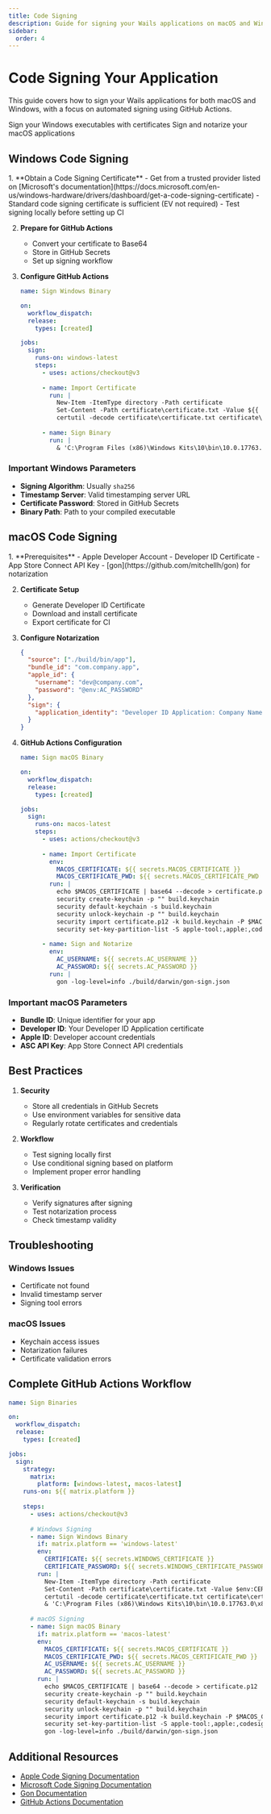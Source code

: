 ```yaml
---
title: Code Signing
description: Guide for signing your Wails applications on macOS and Windows
sidebar:
  order: 4
---
```



# Code Signing Your Application

This guide covers how to sign your Wails applications for both macOS and Windows, with a focus on automated signing using GitHub Actions.

<CardGrid>
  <Card title="Windows Signing" icon="windows">
    Sign your Windows executables with certificates
  </Card>
  <Card title="macOS Signing" icon="apple">
    Sign and notarize your macOS applications
  </Card>
</CardGrid>

## Windows Code Signing

<Steps>
1. **Obtain a Code Signing Certificate**
   - Get from a trusted provider listed on [Microsoft's documentation](https://docs.microsoft.com/en-us/windows-hardware/drivers/dashboard/get-a-code-signing-certificate)
   - Standard code signing certificate is sufficient (EV not required)
   - Test signing locally before setting up CI

2. **Prepare for GitHub Actions**
   - Convert your certificate to Base64
   - Store in GitHub Secrets
   - Set up signing workflow

3. **Configure GitHub Actions**
   ```yaml
   name: Sign Windows Binary
   
   on:
     workflow_dispatch:
     release:
       types: [created]
   
   jobs:
     sign:
       runs-on: windows-latest
       steps:
         - uses: actions/checkout@v3
         
         - name: Import Certificate
           run: |
             New-Item -ItemType directory -Path certificate
             Set-Content -Path certificate\certificate.txt -Value ${{ secrets.WINDOWS_CERTIFICATE }}
             certutil -decode certificate\certificate.txt certificate\certificate.pfx
           
         - name: Sign Binary
           run: |
             & 'C:\Program Files (x86)\Windows Kits\10\bin\10.0.17763.0\x86\signtool.exe' sign /f certificate\certificate.pfx /t http://timestamp.sectigo.com /p ${{ secrets.WINDOWS_CERTIFICATE_PASSWORD }} /v /fd sha256 .\build\bin\app.exe
   ```
</Steps>

### Important Windows Parameters

- **Signing Algorithm**: Usually `sha256`
- **Timestamp Server**: Valid timestamping server URL
- **Certificate Password**: Stored in GitHub Secrets
- **Binary Path**: Path to your compiled executable

## macOS Code Signing

<Steps>
1. **Prerequisites**
   - Apple Developer Account
   - Developer ID Certificate
   - App Store Connect API Key
   - [gon](https://github.com/mitchellh/gon) for notarization

2. **Certificate Setup**
   - Generate Developer ID Certificate
   - Download and install certificate
   - Export certificate for CI

3. **Configure Notarization**
   ```json title="gon-sign.json"
   {
     "source": ["./build/bin/app"],
     "bundle_id": "com.company.app",
     "apple_id": {
       "username": "dev@company.com",
       "password": "@env:AC_PASSWORD"
     },
     "sign": {
       "application_identity": "Developer ID Application: Company Name"
     }
   }
   ```

4. **GitHub Actions Configuration**
   ```yaml
   name: Sign macOS Binary
   
   on:
     workflow_dispatch:
     release:
       types: [created]
   
   jobs:
     sign:
       runs-on: macos-latest
       steps:
         - uses: actions/checkout@v3
         
         - name: Import Certificate
           env:
             MACOS_CERTIFICATE: ${{ secrets.MACOS_CERTIFICATE }}
             MACOS_CERTIFICATE_PWD: ${{ secrets.MACOS_CERTIFICATE_PWD }}
           run: |
             echo $MACOS_CERTIFICATE | base64 --decode > certificate.p12
             security create-keychain -p "" build.keychain
             security default-keychain -s build.keychain
             security unlock-keychain -p "" build.keychain
             security import certificate.p12 -k build.keychain -P $MACOS_CERTIFICATE_PWD -T /usr/bin/codesign
             security set-key-partition-list -S apple-tool:,apple:,codesign: -s -k "" build.keychain
         
         - name: Sign and Notarize
           env:
             AC_USERNAME: ${{ secrets.AC_USERNAME }}
             AC_PASSWORD: ${{ secrets.AC_PASSWORD }}
           run: |
             gon -log-level=info ./build/darwin/gon-sign.json
   ```
</Steps>

### Important macOS Parameters

- **Bundle ID**: Unique identifier for your app
- **Developer ID**: Your Developer ID Application certificate
- **Apple ID**: Developer account credentials
- **ASC API Key**: App Store Connect API credentials

## Best Practices

1. **Security**
   - Store all credentials in GitHub Secrets
   - Use environment variables for sensitive data
   - Regularly rotate certificates and credentials

2. **Workflow**
   - Test signing locally first
   - Use conditional signing based on platform
   - Implement proper error handling

3. **Verification**
   - Verify signatures after signing
   - Test notarization process
   - Check timestamp validity

## Troubleshooting

### Windows Issues
- Certificate not found
- Invalid timestamp server
- Signing tool errors

### macOS Issues
- Keychain access issues
- Notarization failures
- Certificate validation errors

## Complete GitHub Actions Workflow

```yaml
name: Sign Binaries

on:
  workflow_dispatch:
  release:
    types: [created]

jobs:
  sign:
    strategy:
      matrix:
        platform: [windows-latest, macos-latest]
    runs-on: ${{ matrix.platform }}
    
    steps:
      - uses: actions/checkout@v3
      
      # Windows Signing
      - name: Sign Windows Binary
        if: matrix.platform == 'windows-latest'
        env:
          CERTIFICATE: ${{ secrets.WINDOWS_CERTIFICATE }}
          CERTIFICATE_PASSWORD: ${{ secrets.WINDOWS_CERTIFICATE_PASSWORD }}
        run: |
          New-Item -ItemType directory -Path certificate
          Set-Content -Path certificate\certificate.txt -Value $env:CERTIFICATE
          certutil -decode certificate\certificate.txt certificate\certificate.pfx
          & 'C:\Program Files (x86)\Windows Kits\10\bin\10.0.17763.0\x86\signtool.exe' sign /f certificate\certificate.pfx /t http://timestamp.sectigo.com /p $env:CERTIFICATE_PASSWORD /v /fd sha256 .\build\bin\app.exe
      
      # macOS Signing
      - name: Sign macOS Binary
        if: matrix.platform == 'macos-latest'
        env:
          MACOS_CERTIFICATE: ${{ secrets.MACOS_CERTIFICATE }}
          MACOS_CERTIFICATE_PWD: ${{ secrets.MACOS_CERTIFICATE_PWD }}
          AC_USERNAME: ${{ secrets.AC_USERNAME }}
          AC_PASSWORD: ${{ secrets.AC_PASSWORD }}
        run: |
          echo $MACOS_CERTIFICATE | base64 --decode > certificate.p12
          security create-keychain -p "" build.keychain
          security default-keychain -s build.keychain
          security unlock-keychain -p "" build.keychain
          security import certificate.p12 -k build.keychain -P $MACOS_CERTIFICATE_PWD -T /usr/bin/codesign
          security set-key-partition-list -S apple-tool:,apple:,codesign: -s -k "" build.keychain
          gon -log-level=info ./build/darwin/gon-sign.json
```

## Additional Resources

- [Apple Code Signing Documentation](https://developer.apple.com/support/code-signing/)
- [Microsoft Code Signing Documentation](https://docs.microsoft.com/en-us/windows-hardware/drivers/dashboard/get-a-code-signing-certificate)
- [Gon Documentation](https://github.com/mitchellh/gon)
- [GitHub Actions Documentation](https://docs.github.com/en/actions)
